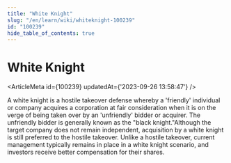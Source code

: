 ```yaml
---
title: "White Knight"
slug: "/en/learn/wiki/whiteknight-100239"
id: "100239"
hide_table_of_contents: true
---
```



# White Knight

<ArticleMeta id={100239} updatedAt={'2023-09-26 13:58:47'} />
<div className='border-solid border-b border-t-0 my-4 border-[var(--ifm-color-gray-300)]' />

A white knight is a hostile takeover defense whereby a 'friendly' individual or company acquires a corporation at fair consideration when it is on the verge of being taken over by an 'unfriendly' bidder or acquirer. The unfriendly bidder is generally known as the "black knight."Although the target company does not remain independent, acquisition by a white knight is still preferred to the hostile takeover. Unlike a hostile takeover, current management typically remains in place in a white knight scenario, and investors receive better compensation for their shares.
